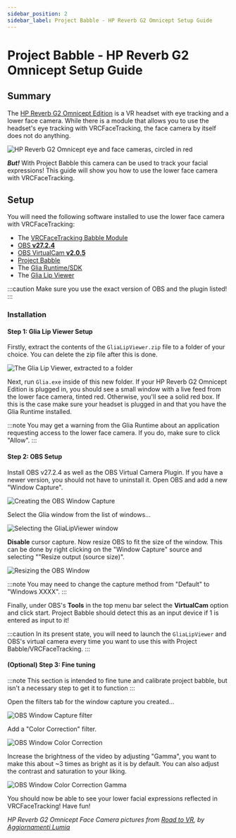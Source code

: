 ```yaml
---
sidebar_position: 2
sidebar_label: Project Babble - HP Reverb G2 Omnicept Setup Guide
---
```


# Project Babble - HP Reverb G2 Omnicept Setup Guide

## Summary

The [HP Reverb G2 Omnicept Edition](https://www.hp.com/us-en/vr/reverb-g2-vr-headset-omnicept-edition.html) is a VR headset with eye tracking and a lower face camera. While there is a module that allows you to use the headset's eye tracking with VRCFaceTracking, the face camera by itself does not do anything.

<div style={{
    width: '50%',
    height: 'auto',
    margin: 'auto',
    display: 'block'
}}>
    <img src={require("../img/babble/hp_face_cams_RTV.jpg").default} alt="HP Reverb G2 Omnicept eye and face cameras, circled in red" />
</div>

***But!*** With Project Babble this camera can be used to track your facial expressions! This guide will show you how to use the lower face camera with VRCFaceTracking.

## Setup

You will need the following software installed to use the lower face camera with VRCFaceTracking:
- The [VRCFaceTracking Babble Module](https://discord.com/channels/974302302179557416/974302302179557419/1165448245502279680)
- [OBS **v27.2.4**](https://github.com/obsproject/obs-studio/releases/tag/27.2.4)
- [OBS VirtualCam **v2.0.5**](https://obsproject.com/forum/resources/obs-virtualcam.949/)
- [Project Babble](https://github.com/SummerSigh/ProjectBabble/releases/latest)
- The [Glia Runtime/SDK](https://developers.hp.com/omnicept/downloads)
- The [Glia Lip Viewer](https://cdn.discordapp.com/attachments/915075185328152606/1122604181728006244/GliaLipViewer.zip)

:::caution
Make sure you use the exact version of OBS and the plugin listed!
:::

### Installation

#### Step 1: Glia Lip Viewer Setup

Firstly, extract the contents of the `GliaLipViewer.zip` file to a folder of your choice. You can delete the zip file after this is done.

<div style={{
    width: '50%',
    height: 'auto',
    margin: 'auto',
    display: 'block'
}}>
    <img src={require("../img/babble/babble_unzipped.png").default} alt="The Glia Lip Viewer, extracted to a folder" />
</div>

Next, run `Glia.exe` inside of this new folder. If your HP Reverb G2 Omnicept Edition is plugged in, you should see a small window with a live feed from the lower face camera, tinted red. Otherwise, you'll see a solid red box. If this is the case make sure your headset is plugged in and that you have the Glia Runtime installed.

:::note
You may get a warning from the Glia Runtime about an application requesting access to the lower face camera. If you do, make sure to click "Allow".
:::

#### Step 2: OBS Setup

Install OBS v27.2.4 as well as the OBS Virtual Camera Plugin. If you have a newer version, you should not have to uninstall it. Open OBS and add a new "Window Capture".

<div style={{
    width: '50%',
    height: 'auto',
    margin: 'auto',
    display: 'block'
}}>
    <img src={require("../img/babble/obs_window_creation.png").default} alt="Creating the OBS Window Capture" />
</div>

Select the Glia window from the list of windows...

<div style={{
    width: '50%',
    height: 'auto',
    margin: 'auto',
    display: 'block'
}}>
    <img src={require("../img/babble/obs_glia_capture.png").default} alt="Selecting the GliaLipViewer window" />
</div>

**Disable** cursor capture. Now resize OBS to fit the size of the window. This can be done by right clicking on the "Window Capture" source and selecting ""Resize output (source size)".

<div style={{
    width: '50%',
    height: 'auto',
    margin: 'auto',
    display: 'block'
}}>
    <img src={require("../img/babble/obs_window_resize.png").default} alt="Resizing the OBS Window" />
</div>

:::note
You may need to change the capture method from "Default" to "Windows XXXX".
:::

Finally, under OBS's **Tools** in the top menu bar select the **VirtualCam** option and click start. Project Babble should detect this as an input device if 1 is entered as input to it!

:::caution
In its present state, you will need to launch the `GliaLipViewer` and OBS's virtual camera every time you want to use this with Project Babble/VRCFaceTracking.
:::

#### (Optional) Step 3: Fine tuning

:::note
This section is intended to fine tune and calibrate project babble, but isn't a necessary step to get it to function
:::

Open the filters tab for the window capture you created...

<div style={{
    width: '50%',
    height: 'auto',
    margin: 'auto',
    display: 'block'
}}>
    <img src={require("../img/babble/obs_window_filter.png").default} alt="OBS Window Capture filter" />
</div>

Add a "Color Correction" filter.

<div style={{
    width: '50%',
    height: 'auto',
    margin: 'auto',
    display: 'block'
}}>
    <img src={require("../img/babble/obs_filter_color_correction.png").default} alt="OBS Window Color Correction" />
</div>

Increase the brightness of the video by adjusting "Gamma", you want to make this about ~3 times as bright as it is by default. You can also adjust the contrast and saturation to your liking.

<div style={{
    width: '50%',
    height: 'auto',
    margin: 'auto',
    display: 'block'
}}>
    <img src={require("../img/babble/obs_filter_gamma.png").default} alt="OBS Window Color Correction Gamma" />
</div>

You should now be able to see your lower facial expressions reflected in VRCFaceTracking! Have fun!

*HP Reverb G2 Omnicept Face Camera pictures from [Road to VR](https://www.roadtovr.com/hp-reverb-g2-eye-tracking-face-tracking-omnicept/), by [Aggiornamenti Lumia](https://twitter.com/alumia_italia/)*